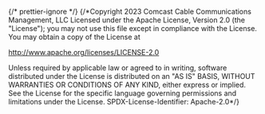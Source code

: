 ﻿{/* prettier-ignore */}
{/*Copyright 2023 Comcast Cable Communications Management, LLC
Licensed under the Apache License, Version 2.0 (the "License");
you may not use this file except in compliance with the License.
You may obtain a copy of the License at

http://www.apache.org/licenses/LICENSE-2.0

Unless required by applicable law or agreed to in writing, software
distributed under the License is distributed on an "AS IS" BASIS,
WITHOUT WARRANTIES OR CONDITIONS OF ANY KIND, either express or implied.
See the License for the specific language governing permissions and
limitations under the License.
SPDX-License-Identifier: Apache-2.0\*/}


<Meta of={BadgeStories} />

<Title />

This component is used to display small keywords of metadata, like video or audio quality (ie HD or CC).

## Source

https://github.com/rdkcentral/Lightning-UI-Components/blob/develop/packages/@lightningjs/ui-components/src/components/Badge/Badge.js

## Usage

The basic component just requires a title:

```js
import { Badge } from '@lightningjs/ui-components';
import circle from '../../assets/images/circle.svg';

class Example extends lng.Component {
  static _template() {
    return {
      Badge: {
        type: Badge,
        title: 'HD'
      }
    };
  }
}
```

```js
import { Badge } from '@lightningjs/ui-components';

class Example extends lng.Component {
  static _template() {
    return {
      Badge: {
        type: Badge,
        icon: circle,
        iconWidth: 50,
        iconHeight: 50
      }
    };
  }
}
```

```js
import { Badge } from '@lightningjs/ui-components';
import lightning from '../../assets/images/ic_lightning_white_32.png';

class Example extends lng.Component {
  static _template() {
    return {
      Badge: {
        type: Badge,
        title: 'HD',
        icon: lightning
      }
    };
  }
}
```

## API

### Properties

| name       | type   | required | default   | description                                                    |
| ---------- | ------ | -------- | --------- | -------------------------------------------------------------- |
| icon       | string | false    | undefined | path to image or inline SVG XML                                |
| iconWidth  | number | false    | undefined | width of icon (required for SVG icons)                         |
| iconHeight | number | false    | undefined | height of icon (required for SVG icons)                        |
| iconAlign  | string | false    | undefined | side of the text where icon will appear on (`left` or `right`) |
| title      | string | false    | undefined | badge text                                                     |

### Style Properties

| name            | type             | description                                                              |
| --------------- | ---------------- | ------------------------------------------------------------------------ |
| backgroundColor | string           | color of the background                                                  |
| contentSpacing  | number           | padding to add between the icon and the text                             |
| iconColor       | string           | color to be applied to the icon (only works with pure white base images) |
| offsetY         | number           | offset used to vertically center the text within the container           |
| paddingX        | number           | padding to add on the left and right between the text and background     |
| paddingY        | number           | padding to add on the top and bottom between the text and background     |
| radius          | number \| array  | radius of badge corner                                                   |
| strokeColor     | string           | color of the Badge border                                                |
| strokeWidth     | number           | width of the Badge border                                                |
| textStyle       | string \| object | text style to apply to the title                                         |

### Events

#### $loadedBadge():void

This event is fired when the contents of the badge have finished loading and the background has been appropriately sized based on the text input.

